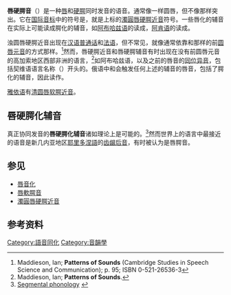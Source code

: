 {{NoteTA
|1=腭
}}
{{Infobox IPA
|ipa symbol=◌ᶣ
}}
{{clearright}}
{{Place of articulation}}
'''唇硬腭音'''（{{lang-en|Labio-palatalization}}）是一种[[唇音|唇]]和[[硬腭音|硬腭]]同时发音的语音。通常像{{IPA|[y]}}一样圆唇，但不像{{IPA|[u]}}那样突出。它在[[国际音标|国际音标]]中的符号是{{IPA|⟨ᶣ⟩}}，就是上标的[[濁圓唇硬腭近音|濁圓唇硬腭近音]]符号{{IPA|⟨ɥ⟩}}。一些唇化的辅音在实际上可能读成腭化的辅音{{IPA|⟨ʷ⟩}}，如[[阿布哈兹语|阿布哈兹语]]的{{IPA|[ɕʷ]}}读成{{IPA|[ɕᶣ]}}，[[阿肯语|阿肯语]]的{{IPA|[ɲʷ]}}读成{{IPA|[ɲᶣ]}}。

浊圆唇硬腭近音{{IPA|[ɥ]}}出现在[[汉语|汉语]][[普通话|普通话]]和[[法语|法语]]，但不常见，就像通常依靠{{IPAblink|ø}}和{{IPAblink|y}}那样的前[[圆唇元音|圆唇元音]]的方式那样。<ref>Maddieson, Ian; '''Patterns of Sounds''' (Cambridge Studies in Speech Science and Communication); p. 95; ISBN 0-521-26536-3</ref>然而，唇硬腭近音和唇硬腭辅音有时出现在没有前圆唇元音的高加索地区西部非洲的语言，<ref>Maddieson, Ian; '''Patterns of Sounds'''.</ref>{{rp|92, 292}}如阿布哈兹语，以及{{IPA|/i/}}之前的唇音的[[同位异音|同位异音]]，包括契维语语言名称（{{lang|tw|Twi}}）开头的{{IPA|[tɕᶣ]}}。俄语中{{IPA|/o/}}和{{IPA|/u/}}会触发任何上述的辅音的唇音，包括了腭化的辅音，因此{{lang|ru|нёс}}读作{{IPA|[nᶣos]}}。

[[雅依语|雅依语]]有[[清圆唇软腭近音|清圆唇软腭近音]]{{IPA|/ɥ̊/}}。

==唇硬腭化辅音==
真正协同发音的'''唇硬腭化辅音'''诸如{{IPA|[c͡p, ɟ͡b, ɲ͡m]}}理论上是可能的。<ref>[http://www.ai.mit.edu/projects/dm/featgeom/howe-segphon-book.pdf Segmental phonology] {{Wayback|url=http://www.ai.mit.edu/projects/dm/featgeom/howe-segphon-book.pdf |date=20200929043409 }}</ref>{{rp|7–8}}然而世界上的语言中最接近的语音是新几内亚地区[[耶里多涅語|耶里多涅語]]的[[齿龈后音|齿龈后音]]，有时被认为是唇腭音。

==参见==
* [[唇音化|唇音化]]
* [[唇軟腭音|唇軟腭音]]
* [[濁圓唇硬腭近音|濁圓唇硬腭近音]]

==参考资料==
{{reflist}}

{{DEFAULTSORT:Labio-Palatalization}}
[[Category:語音同化|Category:語音同化]]
[[Category:音韻學|Category:音韻學]]
